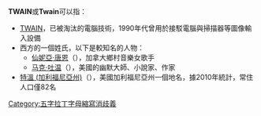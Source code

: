 '''TWAIN'''或'''Twain'''可以指：

* [[TWAIN|TWAIN]]，已被淘汰的電腦技術，1990年代曾用於接駁電腦與掃描器等圖像輸入設備
* 西方的一個姓氏，以下是較知名的人物：
** [[仙妮亞·唐恩|仙妮亞·唐恩]]（{{lang|en|Shania Twain}}），加拿大鄉村音樂女歌手
** [[马克·吐温|马克·吐温]]（{{lang|en|Mark Twain}}），美國的幽默大師、小說家、作家
* [[特溫_(加利福尼亞州)|特溫 (加利福尼亞州)]]（{{lang-en|Twain}}），美國加利福尼亞州一個地名，據2010年統計，常住人口僅82名

{{disambig}}

[[Category:五字拉丁字母縮寫消歧義|Category:五字拉丁字母縮寫消歧義]]